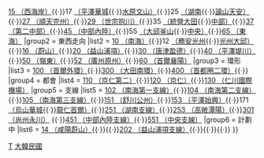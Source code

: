 {{Navbox
|name = 韓國高速公路
|title = [[韓國高速公路]]
|image = [[File:Map of South Korea Expressway.PNG|100px]]
|group1 = 南北走向
|list1 = [[京釜高速公路|1 （京釜）]]{{·}}[[西海岸高速公路|15 （西海岸）]]{{·}}17 [[平澤華城高速公路|（平澤華城]]{{·}}[[水原文山高速公路|水原文山）]]{{·}}25 [[湖南高速公路 (韓國)|（湖南]]{{·}}[[論山天安高速公路|論山天安）]]{{·}}[[順天完州高速公路|27 （順天完州）]]{{·}}[[世宗抱川高速公路|29 （世宗抱川）]]{{·}}35 [[統營大田高速公路|（統營大田]]{{·}}[[中部高速公路|中部）]]{{·}}[[第二中部高速公路|37 （第二中部）]]{{·}}[[中部內陸高速公路|45 （中部內陸）]]{{·}}55 [[大邱釜山高速公路|（大邱釜山]]{{·}}[[中央高速公路 (韓國)|中央）]]{{·}}[[東海高速公路|65 （東海）]]
|group2 = 東西走向
|list2 = [[南海高速公路|10 （南海）]]{{·}}12 [[務安光州高速公路|（務安光州]]{{·}}[[光州大邱高速公路|光州大邱）]]{{·}}[[蔚山高速公路|16 （蔚山）]]{{·}}[[益山浦項高速公路|20 （益山浦項）]]{{·}}[[唐津盈德高速公路|30 （唐津盈德）]]{{·}}[[平澤堤川高速公路|40 （平澤堤川）]]{{·}}[[嶺東高速公路|50 （嶺東）]]{{·}}[[廣州原州高速公路|52 （廣州原州）]]{{·}}[[首爾襄陽高速公路|60 （首爾襄陽）]]
|group3 = 環形
|list3 = [[首爾外環高速公路|100 （首爾外環）]]{{·}}[[大田南環高速公路|300 （大田南環）]]{{·}}[[首都圈二環高速公路|400 （首都圈二環）]]{{·}}{{Link-ko|釜山外環高速公路|부산외곽순환고속도로|600 （釜山外環）}}
|group4 = 都會
|list4 = [[京仁第二高速公路|110 （京仁第二）]]{{·}}[[京仁高速公路|120 （京仁）]]{{·}}[[仁川國際機場高速公路|130 （仁川國際機場）]]
|group5 = 支線
|list5 = [[南海高速公路第一支线|102 （南海第一支線）]]{{·}}[[南海高速公路第二支线|104 （南海第二支線）]]{{·}}[[南海高速公路|105 （南海第三支線）]]{{·}}[[舒川公州高速公路|151 （舒川公州）]]{{·}}[[平澤始興高速公路|153 （平澤始興）]]{{·}}171 [[烏山華城高速公路|（烏山華城]]{{·}}[[龍仁首爾高速公路|龍仁首爾）]]{{·}}[[湖南高速公路支线|251 （湖南支線）]]{{·}}[[高敞潭陽高速公路|253 （高敞潭陽）]]{{·}}[[尚州永川高速公路|301 （尚州永川）]]
{{·}}[[中部內陸高速公路支線|451 （中部內陸支線）]]{{·}}[[中央高速公路支线|551 （中央支線）]]
|group6 = 計劃中
|list6 = [[咸陽蔚山高速公路|14 （咸陽蔚山）]]{{·}}{{Link-ko|牙山清州高速公路|아산청주고속도로|32 （牙山清州）}}{{·}}[[益山浦項高速公路|202 （益山浦項支線）]]{{·}}{{Link-ko|康津光州高速公路|강진광주고속도로|255 （康津光州）}}{{·}}{{Link-ko|光州外環高速公路|광주외곽순환고속도로|500 （光州外環）}}{{·}}{{Link-ko|大邱外環高速公路|대구외곽순환고속도로|700 （大邱外環）}}
}}<noinclude>
[[Category:韓國高速公路|T]]
[[Category:各国高速公路模板|大韓民國]]
</noinclude>